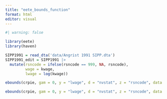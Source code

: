 ```yaml
---
title: "eete_bounds_function"
format: html
editor: visual
---
```


```r
#| warning: false

library(eete)
library(haven)
```

```r
SIPP1991 = read_dta('data/Angrist 1991 SIPP.dta')
SIPP1991_edit = SIPP1991 |>
  mutate(rsncode = ifelse(rsncode == 999, NA, rsncode),
         wage = kwage,
         lwage = log(kwage))

```

```r
ebounds(crpie, gam = 0, y = "lwage", d = "nvstat", z = "rsncode", data = SIPP1991_edit)
```

```r
ebounds(crpie, gam = 0, y = "lwage", d = "nvstat", z = "rsncode", data = SIPP1991_edit, se = TRUE)
```

